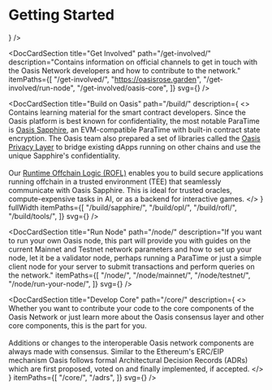 
# Getting Started

<div className='homepage-container'>
  <DocCardSection
    title="Use Oasis"
    path="/general/"
    description="This introductory part contains general overview of the Oasis Network such as
  the distinction between the consensus layer and different ParaTimes. It
  also covers wallets and other tools for managing your assets across the Oasis
  chains and how to use unique Oasis features."
    itemPaths={[
      "/general/oasis-network/",
      "/general/manage-tokens/",
      "/general/manage-tokens/cli/",
    ]}
    svg={
      <OasisSvg className="animatedSvg" />
    }
/>

<DocCardSection
  title="Get Involved"
  path="/get-involved/"
  description="Contains information on official channels to get in touch with the Oasis Network developers and how to contribute to the network."
  itemPaths={[
    "/get-involved/",
    "https://oasisrose.garden",
    "/get-involved/run-node",
    "/get-involved/oasis-core",
  ]}
  svg={<GetInvolvedSvg className="animatedSvg" />}
/>

<DocCardSection
  title="Build on Oasis"
  path="/build/"
  description={
    <>
      Contains learning material for the smart contract developers. Since the
      Oasis platform is best known for confidentiality, the most notable
      ParaTime is <a href="/build/sapphire/">Oasis Sapphire</a>, an
      EVM-compatible ParaTime with built-in contract state encryption. The Oasis
      team also prepared a set of libraries called the
      <a href="/build/opl/">Oasis Privacy Layer</a> to bridge existing dApps running
      on other chains and use the unique Sapphire's confidentiality.
      <br />
      <br />
      Our <a href="/build/rofl/">Runtime Offchain Logic (ROFL)</a> enables you
      to build secure applications running offchain in a trusted environment
      (TEE) that seamlessly communicate with Oasis Sapphire. This is ideal for
      trusted oracles, compute-expensive tasks in AI, or as a backend for
      interactive games.
    </>
  }
  fullWidth
  itemPaths={[
    "/build/sapphire/",
    "/build/opl/",
    "/build/rofl/",
    "/build/tools/",
  ]}
  svg={<BuildSvg className="animatedSvg" />}
/>

<DocCardSection
  title="Run Node"
  path="/node/"
  description="If you want to run your own Oasis node, this part will provide you with guides on the current Mainnet and Testnet network parameters and how to set up your node, let it be a validator node, perhaps running a ParaTime or just a simple client node for your server to submit transactions and perform queries on the network."
  itemPaths={[
    "/node/",
    "/node/mainnet/",
    "/node/testnet/",
    "/node/run-your-node/",
  ]}
  svg={<NodeseSvg className="animatedSvg" />}
/>

<DocCardSection
  title="Develop Core"
  path="/core/"
  description={
    <>
    Whether you want to contribute your code to the core components of the Oasis Network or just learn more about the Oasis consensus layer and other core components, this is the part for you. 
    <br/>
    <br/>
    Additions or changes to the interoperable Oasis network components are always made with consensus. Similar to the Ethereum's ERC/EIP mechanism Oasis follows formal Architectural Decision Records (ADRs) which are first proposed, voted on and finally implemented, if accepted.
    </>
  }
  itemPaths={[
    "/core/",
    "/adrs",
  ]}
  svg={<DevelopCoreSvg className="animatedSvg" />}
/>
</div>
